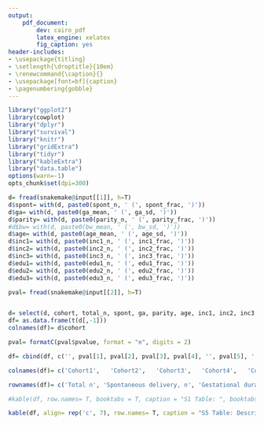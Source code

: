 ```yaml
---
output:
    pdf_document:
        dev: cairo_pdf
        latex_engine: xelatex
        fig_caption: yes
header-includes:
- \usepackage{titling}
- \setlength{\droptitle}{10em}
- \renewcommand{\caption}{}
- \usepackage[font=bf]{caption}
- \pagenumbering{gobble}
---
```


```r
library("ggplot2")
library(cowplot)
library("dplyr")
library("survival")
library("knitr")
library("gridExtra")
library("tidyr")
library("kableExtra")
library("data.table")
options(warn=-1)
opts_chunk$set(dpi=300)
```

```r

d= fread(snakemake@input[[1]], h=T)
d$spont= with(d, paste0(spont_n, ' (', spont_frac, ')'))
d$ga= with(d, paste0(ga_mean, ' (', ga_sd, ')'))
d$parity= with(d, paste0(parity_n, ' (', parity_frac, ')'))
#d$bw= with(d, paste0(bw_mean, ' (', bw_sd, ')'))
d$age= with(d, paste0(age_mean, ' (', age_sd, ')'))
d$inc1= with(d, paste0(inc1_n, ' (', inc1_frac, ')'))
d$inc2= with(d, paste0(inc2_n, ' (', inc2_frac, ')'))
d$inc3= with(d, paste0(inc3_n, ' (', inc3_frac, ')'))
d$edu1= with(d, paste0(edu1_n, ' (', edu1_frac, ')'))
d$edu2= with(d, paste0(edu2_n, ' (', edu2_frac, ')'))
d$edu3= with(d, paste0(edu3_n, ' (', edu3_frac, ')'))

pval= fread(snakemake@input[[2]], h=T)


d= select(d, cohort, total_n, spont, ga, parity, age, inc1, inc2, inc3, edu1, edu2, edu3)
df= as.data.frame(t(d[,-1]))
colnames(df)= d$cohort

pval= formatC(pval$pvalue, format = "e", digits = 2)

df= cbind(df, c('', pval[1], pval[2], pval[3], pval[4], '', pval[5], '', '', pval[6], ''))

colnames(df)= c('Cohort1',   'Cohort2',   'Cohort3',   'Cohort4',   'Cohort5',   'Cohort6', 'P-value')

rownames(df)= c('Total n', 'Spontaneous delivery, n', 'Gestational duration, days', 'Nulliparous, n', 'Maternal age, years',  'Inc. 0 parents >300.000 kr', 'Inc. 1 parent >300.000 kr', 'Inc. 2 parents > 300.000 kr', 'Education ≤12 years', 'Education 13 to 16 years', 'Education ≥17 years')

#kable(df, row.names= T, booktabs = T, caption = "S1 Table: ", booktabs = T) %>% kable_styling(latex_options= c('striped', 'scale_down'), stripe_index= c(4:6, 8, 11)) %>% column_spec(1, bold = T, color = "black", background = "white")

kable(df, align= rep('c', 7), row.names= T, caption = "S5 Table: Descriptive characteristics of pregnancies in all sub-cohorts.", booktabs = T) %>% kable_styling(latex_options= c('striped', 'scale_down'), stripe_index= c(4:6, 8, 11)) %>% column_spec(1, bold = T, color = "black", background = "white") %>% footnote(general_title= '', general= c('Inc, income.','Spontaneous delivery was defined as a delivery not initiated by cesarean section nor induction. All data was obtained from the Medical Birth Registry of Norway, except household income and maternal educational attainment, which were obtained from a questionnaire filled by the mother in early pregnancy. P-values were obtianed using ANOVA and Chi² for continuous and categorical data, respectively.'), threeparttable= T) %>%   landscape()

```


